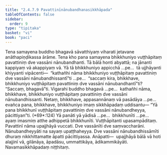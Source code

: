 ```yaml
---
title: "2.4.7.9 Pavattinīnānubandhanasikkhāpada"
tableOfContents: false
sidebar:
  order: 9
type: "tipitaka"
basket: "vi"
book: "paci"
---
```



<DynamicBreadcrumb />

<Division number="1111" book="paci" e="ch" v="2" p="430">

<Paragraph number="3278" book="paci">
Tena samayena buddho bhagavā sāvatthiyaṃ viharati jetavane anāthapiṇḍikassa ārāme. Tena kho pana samayena bhikkhuniyo vuṭṭhāpitaṃ pavattiniṃ dve vassāni nānubandhanti. Tā bālā honti abyattā; na jānanti kappiyaṃ vā akappiyaṃ vā.
</Paragraph>

<Paragraph number="3279" book="paci">
Yā tā bhikkhuniyo appicchā …pe…  tā ujjhāyanti khiyyanti vipācenti—  “kathañhi nāma bhikkhuniyo vuṭṭhāpitaṃ pavattiniṃ dve vassāni nānubandhissantī”ti …pe…  “saccaṃ kira, bhikkhave, bhikkhuniyo vuṭṭhāpitaṃ pavattiniṃ dve vassāni nānubandhantī”ti? “Saccaṃ, bhagavā”ti. Vigarahi buddho bhagavā …pe…  kathañhi nāma, bhikkhave, bhikkhuniyo vuṭṭhāpitaṃ pavattiniṃ dve vassāni nānubandhissanti. Netaṃ, bhikkhave, appasannānaṃ vā pasādāya …pe…  evañca pana, bhikkhave, bhikkhuniyo imaṃ sikkhāpadaṃ uddisantu—
</Paragraph>

</Division>
<Division number="1112" book="paci" e="ch" v="2" p="431">

<Paragraph number="3280" book="paci">
<Emphasis>“Yā pana bhikkhunī vuṭṭhāpitaṃ pavattiniṃ dve vassāni nānubandheyya, pācittiyan”</Emphasis>ti. (*69*:<Emphasis>124</Emphasis>)
</Paragraph>

</Division>
<Division number="1113" book="paci" e="ch" v="2" p="431">

<Paragraph number="3281" book="paci">
<Emphasis>Yā panā</Emphasis>ti yā yādisā …pe…  <Emphasis>bhikkhunī</Emphasis>ti …pe…  ayaṃ imasmiṃ atthe adhippetā bhikkhunīti.
</Paragraph>

<Paragraph number="3282" book="paci">
<Emphasis>Vuṭṭhāpitan</Emphasis>ti upasampāditaṃ. <Emphasis>Pavattinī</Emphasis> nāma upajjhāyā vuccati. <Emphasis>Dve vassānī</Emphasis>ti dve saṃvaccharāni. <Emphasis>Nānubandheyyā</Emphasis>ti na sayaṃ upaṭṭhaheyya. Dve vassāni nānubandhissāmīti dhuraṃ nikkhittamatte āpatti pācittiyassa.
</Paragraph>

</Division>
<Division number="1114" book="paci" e="ch" v="2" p="431">

<Paragraph number="3283" book="paci">
Anāpatti—  upajjhāyā bālā vā hoti alajjinī vā, gilānāya, āpadāsu, ummattikāya, ādikammikāyāti.

</Paragraph>
</Division>

<Paragraph number="3284" type="center" book="paci">
Navamasikkhāpadaṃ niṭṭhitaṃ.
</Paragraph>